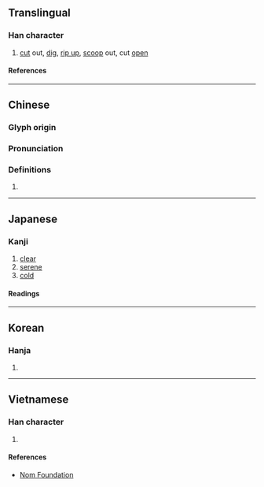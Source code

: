 {{character info/new}}
==Translingual==

===Han character===
{{Han char|rn=18|rad=刀|as=06|sn=8|four=42200|canj=KSLN|ids=⿰夸刂}}

# [[cut]] out, [[dig]], [[rip up]], [[scoop]] out, cut [[open]]

====References====
{{Han ref|kx=0138.420|dkj=01956|dj=0315.060|hdz=10333.040|uh=5233}}

----

==Chinese==
{{zh-forms}}

===Glyph origin===
{{Han etym}}

===Pronunciation===
{{zh-pron
|m=kū
|c=fu1
|mn=khoa/ko͘
|mc=y
|oc=y
|cat=v
}}

===Definitions===
{{zh-hanzi}}

# {{rfdef|zh}}

----

==Japanese==

===Kanji===
{{ja-kanji|grade=|rs=刀06}}

# [[clear]]
# [[serene]]
# [[cold]]

====Readings====
{{ja-readings
|goon=く
|kanon=こ
|kun=く-る, えぐ-る
}}

----

==Korean==

===Hanja===
{{ko-hanja|고}}

# {{defn|lang=ko|sort=刀06}}

----

==Vietnamese==

===Han character===
{{vi-readings|rs=刀06|reading=khô}}

# {{defn|lang=vi|sort=刀06}}

====References====
* [http://nomfoundation.org/common/nom_details.php?codepoint=5233 Nom Foundation]